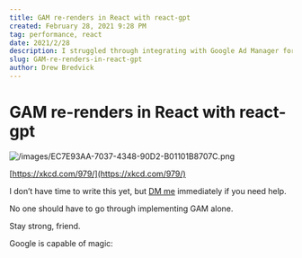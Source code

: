 ```yaml
---
title: GAM re-renders in React with react-gpt
created: February 28, 2021 9:28 PM
tag: performance, react
date: 2021/2/28
description: I struggled through integrating with Google Ad Manager for weeks at work. Here are my notes.
slug: GAM-re-renders-in-react-gpt
author: Drew Bredvick
---
```




<OGImage title="GAM re-renders in React with react-gpt" />

# GAM re-renders in React with react-gpt

![/images/EC7E93AA-7037-4348-90D2-B01101B8707C.png](/images/EC7E93AA-7037-4348-90D2-B01101B8707C.png)

[https://xkcd.com/979/](https://xkcd.com/979/)

I don’t have time to write this yet, but [DM me](https://twitter.com/messages/compose?recipient_id=291449508&welcome_message_id=1383819293045886987) immediately if you need help.

No one should have to go through implementing GAM alone.

Stay strong, friend.

Google is capable of magic:

<TweetEmbed id="1375175745610334214" />
